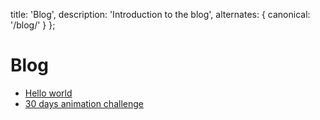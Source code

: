   title: 'Blog',
  description: 'Introduction to the blog', 
  alternates: {
    canonical: '/blog/'
  }
};


# Blog

- [Hello world](/blog/hello-world)
- [30 days animation challenge](/blog/30-days-animation-challenge)